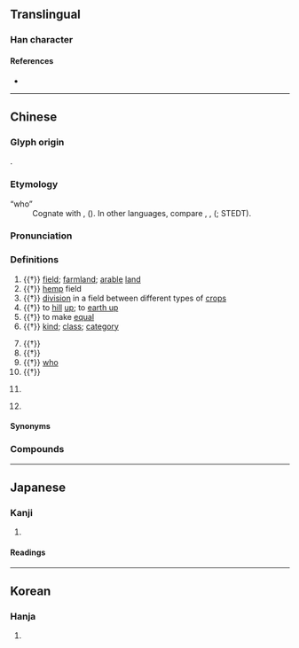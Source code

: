 {{also|畴}}
{{character info/new}}
==Translingual==

===Han character===
{{Han char|rn=102|rad=田|as=14|sn=19|four=64041|canj=WGNI|ids=⿰田壽}}

====References====
* {{Han ref|kx=0766.400|dkj=21967|dj=1177.080|hdz=42553.130|uh=7587|ud=30087|bh=C3A5|bd=50085}}

----

==Chinese==
{{zh-forms|s=畴}}

===Glyph origin===
{{Han etym}}
{{Han compound|田|壽|ls=psc|c1=s|c2=p|t1=field}}.

===Etymology===
; “who”
: Cognate with {{och-l|誰|who}}, {{och-l|孰|which one; who}} ({{zh-ref|Schuessler, 2007}}). In other {{cog|sit}} languages, compare {{cog|lus|tû||who; which}}, {{cog|cdm|दोह्‌||what}}, {{cog|tbq-kuk-pro|*tuu||who; which (relativizer)}} ({{zh-ref|Schuessler, 2007}}; STEDT).

===Pronunciation===
{{zh-pron
|m=chóu
|c=cau4
|h=pfs=
|md=
|mn=tiû
|w=
|mc=y
|oc=y
|cat=n,v,pron,part,pn
}}

===Definitions===
{{zh-hanzi}}

# {{†}} {{lb|zh|agriculture}} [[field]]; [[farmland]]; [[arable]] [[land]]
# {{†}} {{lb|zh|agriculture|specifically}} [[hemp]] field
# {{†}} {{lb|zh|agriculture}} [[division]] in a field between different types of [[crop]]s
# {{†}} {{lb|zh|agriculture}} to [[hill]] [[up]]; to [[earth up]]
# {{†}} to make [[equal]]
# {{†}} [[kind]]; [[class]]; [[category]]
#: {{zh-alt-inline|儔}}
#: {{zh-x|範疇|conceptual category; scope; domain}}
# {{†}} {{zh-alt-form|籌|to calculate; to plan}}
# {{†}} {{zh-alt-form|酬|to repay; to thank}}
# {{†}} [[who]]
# {{†}} {{n-g|Meaningless particle.}}
#: {{zh-x|疇昔|in former times}}
# {{zh-div|國}} {{lb|zh|historical}} {{place|zh|t=Chou|a=an ancient|state|in modern|p/Henan}}
# {{surname|lang=zh}}

====Synonyms====
{{zh-dial|誰}}

===Compounds===
{{zh-der|先疇|平疇|九疇|疇類|疇日|疇曩|疇咨之憂|疇生|疇庸|疇官|疇輩|疇昔|田疇|範疇}}

----

==Japanese==
{{ja-kanji forms|畴|疇}}

===Kanji===
{{ja-kanji|grade=|rs=田14|shin=畴}}

# {{defn|lang=ja|sort=田14}}

====Readings====
{{ja-readings
|goon=じゅう
|kanon=ちゅう
|kun=うね-, たぐい-
}}

----

==Korean==

===Hanja===
{{ko-hanja|hangeul=주|eumhun=|rv=ju|mr=chu|y=cwu}}

# {{defn|lang=ko|sort=田14}}